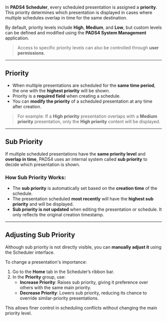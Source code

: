 In **PADS4 Scheduler**, every scheduled presentation is assigned a **priority**. This priority determines which presentation is displayed in cases where multiple schedules overlap in time for the same destination.

By default, priority levels include **High**, **Medium**, and **Low**, but custom levels can be defined and modified using the **PADS4 System Management** application.

> Access to specific priority levels can also be controlled through **user permissions**.

---

## Priority

- When multiple presentations are scheduled for the **same time period**, the one with the **highest priority** will be shown.
- Priority is a **required field** when creating a schedule.
- You can **modify the priority** of a scheduled presentation at any time after creation.

> For example: If a **High priority** presentation overlaps with a **Medium priority** presentation, only the **High priority** content will be displayed.

---

## Sub Priority

If multiple scheduled presentations have the **same priority level** and **overlap in time**, PADS4 uses an internal system called **sub priority** to decide which presentation is shown.

### How Sub Priority Works:

- The **sub priority** is automatically set based on the **creation time** of the schedule.
- The presentation scheduled **most recently** will have the **highest sub priority** and will be displayed.
- **Sub priority is not updated** when editing the presentation or schedule. It only reflects the original creation timestamp.

---

## Adjusting Sub Priority

Although sub priority is not directly visible, you can **manually adjust it** using the Scheduler interface.

To change a presentation's importance:

1. Go to the **Home** tab in the Scheduler’s ribbon bar.  
2. In the **Priority** group, use:
   - **Increase Priority**: Raises sub priority, giving it preference over others with the same main priority.  
   - **Decrease Priority**: Lowers sub priority, reducing its chance to override similar-priority presentations.

This allows finer control in scheduling conflicts without changing the main priority level.

